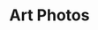 ---
title: "Art Photos"
description: "Here is a collection of sketches and art I've worked on"
imageList: [
  {
    "hero_image": "../../src/images/jeju.jpg",
    "hero_image_alt": "Jeju coast",
    "grid_row": "1 / 6",
    "grid_col": "1 / 5"
  },
  {
    "hero_image": "../../src/images/chihuly.jpg",
    "hero_image_alt": "Chihuly - Seattle",
    "grid_row": "6 / 9",
    "grid_col": "1 / 6"
  },
  {
    "hero_image": "../../src/images/teton_road.jpg",
    "hero_image_alt": "Grand Teton",
    "grid_row": "9 / 13",
    "grid_col": "1 / 4"
  },
  {
    "hero_image": "../../src/images/busan.jpg",
    "hero_image_alt": "Busan",
    "grid_row": "1 / 6",
    "grid_col": "5 / 8"
  },
  {
    "hero_image": "../../src/images/iceland_coast.jpg",
    "hero_image_alt": "Iceland southern coast",
    "grid_row": "13 / -1",
    "grid_col": "1 / 6"
  },
  {
    "hero_image": "../../src/images/japanese_garden.jpg",
    "hero_image_alt": "Portland japanese garden",
    "grid_row": "9 / 13",
    "grid_col": "4 / 9"
  },
  {
    "hero_image": "../../src/images/gaudi.jpg",
    "hero_image_alt": "Gaudi - Barcelona",
    "grid_row": "6 / 10",
    "grid_col": "9 / 12"
  },
  {
    "hero_image": "../../src/images/morocco_tannery.jpg",
    "hero_image_alt": "Fez, Morocco",
    "grid_row": "10 / -1",
    "grid_col": "9 / 12"
  },
  {
    "hero_image": "../../src/images/morocco_ysl.jpg",
    "hero_image_alt": "YSL House - Marrakesh, Morocco",
    "grid_row": "13 / -1",
    "grid_col": "6 / 9"
  },
  {
    "hero_image": "../../src/images/shanghai_art.jpg",
    "hero_image_alt": "Street art - Shanghai",
    "grid_row": "1 / 4",
    "grid_col": "8 / 13"
  },
  {
    "hero_image": "../../src/images/iceland_rocks.jpg",
    "hero_image_alt": "Iceland",
    "grid_row": "4 / 6",
    "grid_col": "8 / 13"
  },
  {
    "hero_image": "../../src/images/catalina.jpg",
    "hero_image_alt": "Catalina Island",
    "grid_row": "6 / 12",
    "grid_col": "12 / -1"
  },
  {
    "hero_image": "../../src/images/keys.jpg",
    "hero_image_alt": "Florida Keys",
    "grid_row": "12 / -1",
    "grid_col": "12 / -1"
  },
  {
    "hero_image": "../../src/images/glacier.jpg",
    "hero_image_alt": "Glacier National Park",
    "grid_row": "6 / 9",
    "grid_col": "6 / 9"
  },
  {
    "hero_image": "../../src/images/tahoe.jpg",
    "hero_image_alt": "Lake Tahoe",
    "grid_row": "1 / 6",
    "grid_col": "13 / -1"
  }
]
---